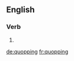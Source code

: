 ==English==

===Verb===
{{head|en}}

# {{present participle of|quop|lang=en}}

[[de:quopping]]
[[fr:quopping]]